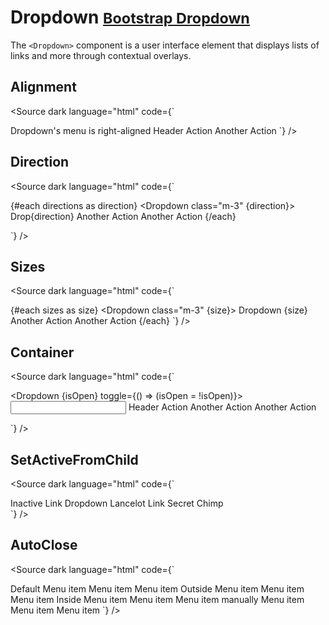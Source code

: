 
<Meta title="Components/Dropdown " />

# Dropdown <small class="bootstrap-docs">[Bootstrap Dropdown](https://getbootstrap.com/docs/5.3/components/dropdowns/)</small>

The `<Dropdown>` component is a user interface element that displays lists of links and more through contextual overlays.

<Canvas>
  <Story of={DropdownStories.Basic} />
</Canvas>

<Controls of={DropdownStories.Basic} />

## Alignment

<Canvas withSource="none">
  <Story of={DropdownStories.Alignment} />
</Canvas>

<Source
  dark
  language="html"
  code={` 
<script lang="ts">
    Dropdown,
    DropdownItem,
    DropdownMenu,
    DropdownToggle
  } from '@sveltestrap/sveltestrap';
</script>

<Dropdown>
  <DropdownToggle caret>Dropdown's menu is right-aligned</DropdownToggle>
  <DropdownMenu end>
    <DropdownItem header>Header</DropdownItem>
    <DropdownItem disabled>Action</DropdownItem>
    <DropdownItem>Another Action</DropdownItem>
  </DropdownMenu>
</Dropdown>
`} />

## Direction

<Canvas withSource="none">
  <Story of={DropdownStories.Direction} />
</Canvas>

<Source
  dark
  language="html"
  code={` 
<script lang="ts">
    Dropdown,
    DropdownItem,
    DropdownMenu,
    DropdownToggle
  } from '@sveltestrap/sveltestrap';
</script>
{#each directions as direction}
  <Dropdown class="m-3" {direction}>
    <DropdownToggle caret>Drop{direction}</DropdownToggle>
    <DropdownMenu>
      <DropdownItem>Another Action</DropdownItem>
      <DropdownItem>Another Action</DropdownItem>
    </DropdownMenu>
  </Dropdown>
{/each}

`} />

## Sizes

<Canvas withSource="none">
  <Story of={DropdownStories.Sizes} />
</Canvas>

<Source
  dark
  language="html"
  code={` 
<script lang="ts">
    Dropdown,
    DropdownItem,
    DropdownMenu,
    DropdownToggle
  } from '@sveltestrap/sveltestrap';
</script>
{#each sizes as size}
  <Dropdown class="m-3" {size}>
    <DropdownToggle caret>Dropdown {size}</DropdownToggle>
    <DropdownMenu>
      <DropdownItem>Another Action</DropdownItem>
      <DropdownItem>Another Action</DropdownItem>
    </DropdownMenu>
  </Dropdown>
{/each}
`}
/>

## Container

<Canvas withSource="none">
  <Story of={DropdownStories.Container} />
</Canvas>

<Source
  dark
  language="html"
  code={` 
<script lang="ts">
    Dropdown,
    DropdownItem,
    DropdownMenu,
    DropdownToggle,
    Input
  } from '@sveltestrap/sveltestrap';
</script>

<Dropdown {isOpen} toggle={() => (isOpen = !isOpen)}>
  <DropdownToggle tag="div" class="d-inline-block">
    <Input />
  </DropdownToggle>
  <DropdownMenu>
    <DropdownItem header>Header</DropdownItem>
    <DropdownItem disabled>Action</DropdownItem>
    <DropdownItem>Another Action</DropdownItem>
    <DropdownItem divider />
    <DropdownItem>Another Action</DropdownItem>
  </DropdownMenu>
</Dropdown>

`} />

## SetActiveFromChild

<Canvas withSource="none">
  <Story of={DropdownStories.SetActiveFromChild} />
</Canvas>

<Source
  dark
  language="html"
  code={` 
<script lang="ts">
    Dropdown
    DropdownItem,
    DropdownMenu,
    DropdownToggle,
    Nav,
    NavItem,
    NavLink,
    Navbar,
  } from '@sveltestrap/sveltestrap';
</script>

<Navbar color="dark" dark expand="md">
  <Nav navbar>
    <NavItem>
      <NavLink href="/components/">Inactive Link</NavLink>
    </NavItem>
    <Dropdown nav setActiveFromChild>
      <DropdownToggle nav class="nav-link" caret>
        Dropdown
      </DropdownToggle>
      <DropdownMenu>
        <DropdownItem href="#" active>
          Lancelot
        </DropdownItem>
        <DropdownItem href="#">Link</DropdownItem>
        <DropdownItem href="#">Secret</DropdownItem>
        <DropdownItem href="#">Chimp</DropdownItem>
      </DropdownMenu>
    </Dropdown>
  </Nav>
</Navbar>
`} />

## AutoClose

<Canvas withSource="none">
  <Story of={DropdownStories.AutoClose} />
</Canvas>

<Source
  dark
  language="html"
  code={` 
<script lang="ts">
    ButtonToolbar,
    Dropdown,
    DropdownItem,
    DropdownMenu,
    DropdownToggle
  } from '@sveltestrap/sveltestrap';
</script>

<ButtonToolbar>
  <Dropdown autoClose={true}>
    <DropdownToggle caret>Default</DropdownToggle>
    <DropdownMenu>
      <DropdownItem>Menu item</DropdownItem>
      <DropdownItem>Menu item</DropdownItem>
      <DropdownItem>Menu item</DropdownItem>
    </DropdownMenu>
  </Dropdown>
  <Dropdown autoClose="outside">
    <DropdownToggle caret>Outside</DropdownToggle>
    <DropdownMenu>
      <DropdownItem>Menu item</DropdownItem>
      <DropdownItem>Menu item</DropdownItem>
      <DropdownItem>Menu item</DropdownItem>
    </DropdownMenu>
  </Dropdown>
  <Dropdown autoClose="inside">
    <DropdownToggle caret>Inside</DropdownToggle>
    <DropdownMenu>
      <DropdownItem>Menu item</DropdownItem>
      <DropdownItem>Menu item</DropdownItem>
      <DropdownItem>Menu item</DropdownItem>
    </DropdownMenu>
  </Dropdown>
  <Dropdown autoClose={false}>
    <DropdownToggle caret>manually</DropdownToggle>
    <DropdownMenu>
      <DropdownItem>Menu item</DropdownItem>
      <DropdownItem>Menu item</DropdownItem>
      <DropdownItem>Menu item</DropdownItem>
    </DropdownMenu>
  </Dropdown>
</ButtonToolbar>
`} />

